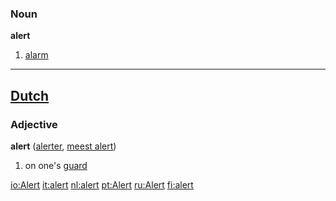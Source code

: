 ===Noun===

'''alert'''

#[[alarm]]

----
==[[Dutch]]==
===Adjective===

'''alert''' ([[alerter]], [[meest alert]])

#on one's [[guard]]

[[io:Alert]]
[[it:alert]]
[[nl:alert]]
[[pt:Alert]]
[[ru:Alert]]
[[fi:alert]]